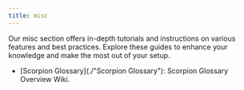 ```yaml
---
title: misc
---
```

Our misc section offers in-depth tutorials and instructions on various features and best practices. Explore these guides to enhance your knowledge and make the most out of your setup.

- [Scorpion Glossary](./"Scorpion Glossary"): Scorpion Glossary Overview Wiki.
